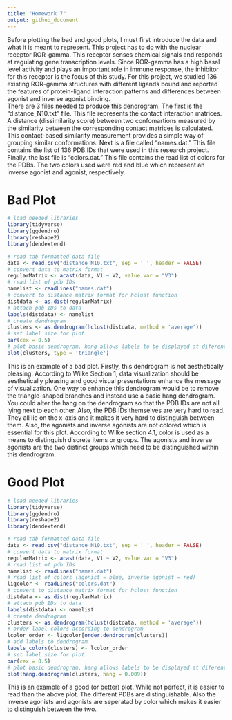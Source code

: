 ```yaml
---
title: "Homework 7"
output: github_document
---
```


Before plotting the bad and good plots, I must first introduce the data and what it is meant to represent. This project has to do with the nuclear receptor ROR-gamma. This receptor senses chemical signals and responds at regulating gene transcription levels. Since ROR-gamma has a high basal level activity and plays an important role in immune response, the inhibitor for this receptor is the focus of this study. For this project, we studied 136 existing ROR-gamma structures with different ligands bound and reported the features of protein-ligand interaction patterns and differences between agonist and inverse agonist binding.  
There are 3 files needed to produce this dendrogram. The first is the "distance_N10.txt" file. This file represents the contact interaction matrices. A distance (dissimilarity score) between two confomartions measured by the similarity between the corresponding contact matrices is calculated. This contact-based similarity measurement provides a simple way of grouping similar conformations. Next is a file called "names.dat." This file contains the list of 136 PDB IDs that were used in this research project. Finally, the last file is "colors.dat." This file contains the read list of colors for the PDBs. The two colors used were red and blue which represent an inverse agonist and agonist, respectively.

# Bad Plot


```r
# load needed libraries
library(tidyverse)
library(ggdendro)
library(reshape2)
library(dendextend)

# read tab formatted data file
data <- read.csv("distance_N10.txt", sep = ' ', header = FALSE)
# convert data to matrix format
regularMatrix <- acast(data, V1 ~ V2, value.var = "V3")
# read list of pdb IDs
namelist <- readLines("names.dat")
# convert to distance matrix format for hclust function
distdata <- as.dist(regularMatrix)
# attach pdb IDs to data
labels(distdata) <- namelist
# create dendrogram
clusters <- as.dendrogram(hclust(distdata, method = 'average'))
# set label size for plot
par(cex = 0.5)
# plot basic dendrogram, hang allows labels to be displayed at diferent heights
plot(clusters, type = 'triangle')
```

This is an example of a bad plot. Firstly, this dendrogram is not aesthetically pleasing. According to Wilke Section 1, data visualization should be aesthetically pleasing and good visual presentations enhance the message of visualization. One way to enhance this dendrogram would be to remove the triangle-shaped branches and instead use a basic hang dendrogram. You could alter the hang on the dendrogram so that the PDB IDs are not all lying next to each other. Also, the PDB IDs themselves are very hard to read. They all lie on the x-axis and it makes it very hard to distinguish between them. Also, the agonists and inverse agonists are not colored which is essential for this plot. According to Wilke section 4.1, color is used as a means to distinguish discrete items or groups. The agonists and inverse agonists are the two distinct groups which need to be distinguished within this dendrogram.

# Good Plot


```r
# load needed libraries
library(tidyverse)
library(ggdendro)
library(reshape2)
library(dendextend)

# read tab formatted data file
data <- read.csv("distance_N10.txt", sep = ' ', header = FALSE)
# convert data to matrix format
regularMatrix <- acast(data, V1 ~ V2, value.var = "V3")
# read list of pdb IDs
namelist <- readLines("names.dat")
# read list of colors (agonist = blue, inverse agonist = red)
ligcolor <- readLines("colors.dat")
# convert to distance matrix format for hclust function
distdata <- as.dist(regularMatrix)
# attach pdb IDs to data
labels(distdata) <- namelist
# create dendrogram
clusters <- as.dendrogram(hclust(distdata, method = 'average'))
# order label colors according to dendrogram
lcolor_order <- ligcolor[order.dendrogram(clusters)]
# add labels to dendrogram
labels_colors(clusters) <- lcolor_order
# set label size for plot
par(cex = 0.5)
# plot basic dendrogram, hang allows labels to be displayed at diferent heights
plot(hang.dendrogram(clusters, hang = 0.009))
```

This is an example of a good (or better) plot. While not perfect, it is easier to read than the above plot. The different PDBs are distinguishable. Also the inverse agonists and agonists are seperatad by color which makes it easier to distinguish between the two.

